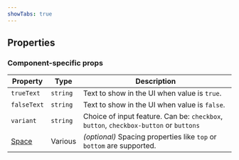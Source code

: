 ```yaml
---
showTabs: true
---
```



## Properties

### Component-specific props

| Property                                | Type     | Description                                                                           |
| --------------------------------------- | -------- | ------------------------------------------------------------------------------------- |
| `trueText`                              | `string` | Text to show in the UI when value is `true`.                                          |
| `falseText`                             | `string` | Text to show in the UI when value is `false`.                                         |
| `variant`                               | `string` | Choice of input feature. Can be: `checkbox`, `button`, `checkbox-button` or `buttons` |
| [Space](/uilib/layout/space/properties) | Various  | _(optional)_ Spacing properties like `top` or `bottom` are supported.                 |

<DataValueReadwriteProperties type="boolean" />
